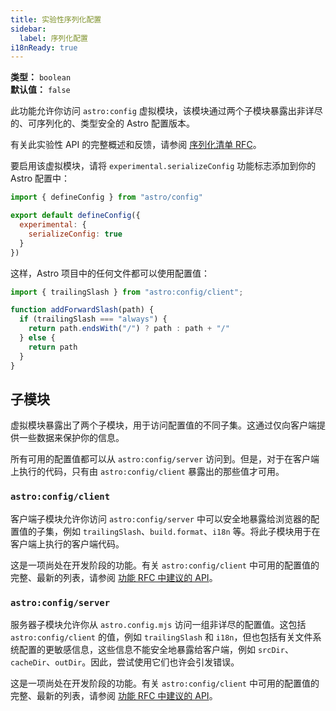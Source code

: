 ```yaml
---
title: 实验性序列化配置
sidebar:
  label: 序列化配置
i18nReady: true
---
```



<p>

  **类型：** `boolean`<br />
  **默认值：** `false`<br />

  <Since v="5.2.0" />
</p>

此功能允许你访问 `astro:config` 虚拟模块，该模块通过两个子模块暴露出非详尽的、可序列化的、类型安全的 Astro 配置版本。

有关此实验性 API 的完整概述和反馈，请参阅 [序列化清单 RFC](https://github.com/withastro/roadmap/blob/feat/serialised-config/proposals/0051-serialized-manifest.md)。

要启用该虚拟模块，请将 `experimental.serializeConfig` 功能标志添加到你的 Astro 配置中：

```js title="astro.config.mjs" ins={4-6}
import { defineConfig } from "astro/config"

export default defineConfig({
  experimental: {
    serializeConfig: true
  }
})
```

这样，Astro 项目中的任何文件都可以使用配置值：

```js title="src/utils.js" ins={1}
import { trailingSlash } from "astro:config/client";

function addForwardSlash(path) {
  if (trailingSlash === "always") {
    return path.endsWith("/") ? path : path + "/"
  } else {
    return path
  }
}
```

## 子模块

虚拟模块暴露出了两个子模块，用于访问配置值的不同子集。这通过仅向客户端提供一些数据来保护你的信息。

所有可用的配置值都可以从 `astro:config/server` 访问到。但是，对于在客户端上执行的代码，只有由 `astro:config/client` 暴露出的那些值才可用。

### `astro:config/client`

客户端子模块允许你访问 `astro:config/server` 中可以安全地暴露给浏览器的配置值的子集，例如 `trailingSlash`、`build.format`、`i18n` 等。将此子模块用于在客户端上执行的客户端代码。

这是一项尚处在开发阶段的功能。有关 `astro:config/client` 中可用的配置值的完整、最新的列表，请参阅 [功能 RFC 中建议的 API](https://github.com/withastro/roadmap/blob/feat/serialised-config/proposals/0051-serialized-manifest.md#astroconfigclient)。

### `astro:config/server`

服务器子模块允许你从 `astro.config.mjs` 访问一组非详尽的配置值。这包括 `astro:config/client` 的值，例如 `trailingSlash` 和 `i18n`，但也包括有关文件系统配置的更敏感信息，这些信息不能安全地暴露给客户端，例如 `srcDir`、`cacheDir`、`outDir`。因此，尝试使用它们也许会引发错误。

这是一项尚处在开发阶段的功能。有关 `astro:config/client` 中可用的配置值的完整、最新的列表，请参阅 [功能 RFC 中建议的 API](https://github.com/withastro/roadmap/blob/feat/serialised-config/proposals/0051-serialized-manifest.md#astroconfigserver)。
